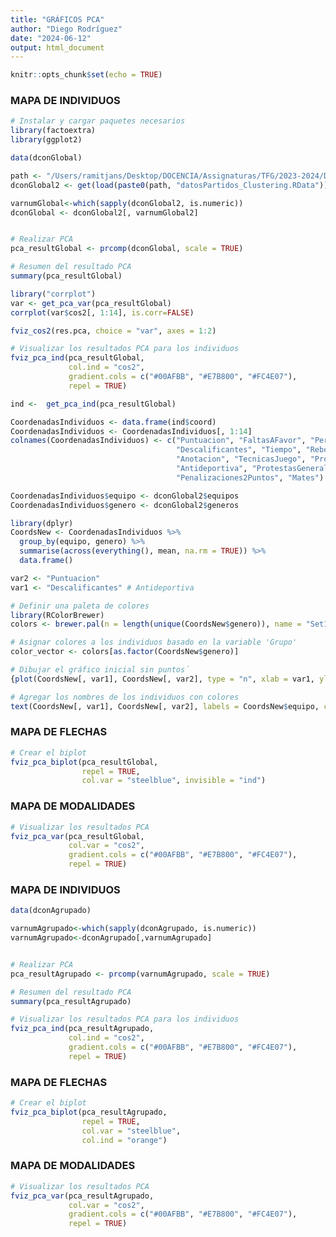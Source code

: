 ```yaml
---
title: "GRÁFICOS PCA"
author: "Diego Rodríguez"
date: "2024-06-12"
output: html_document
---
```


```r
knitr::opts_chunk$set(echo = TRUE)
```

### MAPA DE INDIVIDUOS

```r
# Instalar y cargar paquetes necesarios
library(factoextra)
library(ggplot2)

data(dconGlobal)

path <- "/Users/ramitjans/Desktop/DOCENCIA/Assignaturas/TFG/2023-2024/DIEGO RODRIGUEZ/"
dconGlobal2 <- get(load(paste0(path, "datosPartidos_Clustering.RData")))

varnumGlobal<-which(sapply(dconGlobal2, is.numeric))
dconGlobal <- dconGlobal2[, varnumGlobal2]


# Realizar PCA
pca_resultGlobal <- prcomp(dconGlobal, scale = TRUE)

# Resumen del resultado PCA
summary(pca_resultGlobal)

library("corrplot")
var <- get_pca_var(pca_resultGlobal)
corrplot(var$cos2[, 1:14], is.corr=FALSE)

fviz_cos2(res.pca, choice = "var", axes = 1:2)

# Visualizar los resultados PCA para los individuos
fviz_pca_ind(pca_resultGlobal,
             col.ind = "cos2", 
             gradient.cols = c("#00AFBB", "#E7B800", "#FC4E07"), 
             repel = TRUE)    
```

```r
ind <-  get_pca_ind(pca_resultGlobal)

CoordenadasIndividuos <- data.frame(ind$coord)
CoordenadasIndividuos <- CoordenadasIndividuos[, 1:14]
colnames(CoordenadasIndividuos) <- c("Puntuacion", "FaltasAFavor", "Perdidas", 
                                     "Descalificantes", "Tiempo", "RebotesOfensivos", 
                                     "Anotacion", "TecnicasJuego", "ProtestasEnAtaque",
                                     "Antideportiva", "ProtestasGenerales", "Faltas", 
                                     "Penalizaciones2Puntos", "Mates")

CoordenadasIndividuos$equipo <- dconGlobal2$equipos
CoordenadasIndividuos$genero <- dconGlobal2$generos

library(dplyr)
CoordsNew <- CoordenadasIndividuos %>%
  group_by(equipo, genero) %>%
  summarise(across(everything(), mean, na.rm = TRUE)) %>%
  data.frame()

var2 <- "Puntuacion"
var1 <- "Descalificantes" # Antideportiva

# Definir una paleta de colores
library(RColorBrewer)
colors <- brewer.pal(n = length(unique(CoordsNew$genero)), name = "Set1")

# Asignar colores a los individuos basado en la variable 'Grupo'
color_vector <- colors[as.factor(CoordsNew$genero)]

# Dibujar el gráfico inicial sin puntos´
{plot(CoordsNew[, var1], CoordsNew[, var2], type = "n", xlab = var1, ylab = var2, xlim = c(-3, 5))

# Agregar los nombres de los individuos con colores
text(CoordsNew[, var1], CoordsNew[, var2], labels = CoordsNew$equipo, col = color_vector, cex = 0.7, pos = 4)}


```

### MAPA DE FLECHAS

```r
# Crear el biplot
fviz_pca_biplot(pca_resultGlobal, 
                repel = TRUE, 
                col.var = "steelblue", invisible = "ind") 
```

### MAPA DE MODALIDADES

```r
# Visualizar los resultados PCA
fviz_pca_var(pca_resultGlobal, 
             col.var = "cos2", 
             gradient.cols = c("#00AFBB", "#E7B800", "#FC4E07"), 
             repel = TRUE)    
```

### MAPA DE INDIVIDUOS

```r
data(dconAgrupado)

varnumAgrupado<-which(sapply(dconAgrupado, is.numeric))
varnumAgrupado<-dconAgrupado[,varnumAgrupado]


# Realizar PCA
pca_resultAgrupado <- prcomp(varnumAgrupado, scale = TRUE)

# Resumen del resultado PCA
summary(pca_resultAgrupado)

# Visualizar los resultados PCA para los individuos
fviz_pca_ind(pca_resultAgrupado,
             col.ind = "cos2", 
             gradient.cols = c("#00AFBB", "#E7B800", "#FC4E07"), 
             repel = TRUE)    
```

### MAPA DE FLECHAS

```r
# Crear el biplot
fviz_pca_biplot(pca_resultAgrupado, 
                repel = TRUE, 
                col.var = "steelblue", 
                col.ind = "orange") 
```

### MAPA DE MODALIDADES

```r
# Visualizar los resultados PCA
fviz_pca_var(pca_resultAgrupado, 
             col.var = "cos2", 
             gradient.cols = c("#00AFBB", "#E7B800", "#FC4E07"), 
             repel = TRUE)    
```
